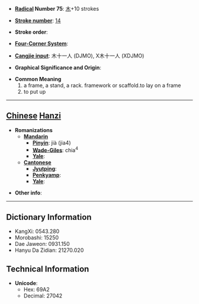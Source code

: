 * '''[[Wiktionary:Chinese radical index| Radical]] Number 75''': [[Wiktionary:Chinese radical index 木|木]]+10 strokes

* '''[[Wiktionary:Chinese total strokes index|Stroke number]]''': [[Wiktionary:Chinese total strokes index 14|14]]

* '''Stroke order''': 

* '''[[Wiktionary:Chinese four corner index|Four-Corner System]]''': 

* '''[[Wiktionary:Chinese Cangjie index|Cangjie input]]''': 木十一人 (DJMO), X木十一人 (XDJMO)

* '''Graphical Significance and Origin''': 

* '''Common Meaning'''
*#a frame, a stand, a rack. framework or scaffold.to lay on a frame
*# to put up


----

== [[Chinese]] [[Hanzi]] ==

* '''Romanizations'''
** '''[[Mandarin]]'''
*** '''[[Pinyin]]''': jià (jia4)
*** '''[[Wade-Giles]]''': chia<sup>4</sup>
*** '''[[Yale]]''': 
** '''[[Cantonese]]'''
*** '''[[Jyutping]]''':
*** '''[[Penkyamp]]''': 
*** '''[[Yale]]''': 

* '''Other info''': 

----

== Dictionary Information ==

* KangXi: 0543.280
* Morobashi: 15250
* Dae Jaweon: 0931.150
* Hanyu Da Zidian: 21270.020

== Technical Information ==

* '''Unicode''':
** Hex: 69A2
** Decimal: 27042
